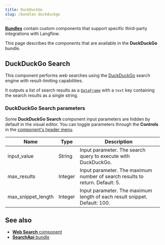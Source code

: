 ```yaml
---
title: DuckDuckGo
slug: /bundles-duckduckgo
---
```



<Icon name="Blocks" aria-hidden="true" /> [**Bundles**](/components-bundle-components) contain custom components that support specific third-party integrations with Langflow.

This page describes the components that are available in the **DuckDuckGo** bundle.

## DuckDuckGo Search

This component performs web searches using the [DuckDuckGo](https://www.duckduckgo.com) search engine with result-limiting capabilities.

It outputs a list of search results as a [`DataFrame`](/data-types#dataframe) with a `text` key containing the search results as a single string.

### DuckDuckGo Search parameters

Some **DuckDuckGo Search** component input parameters are hidden by default in the visual editor.
You can toggle parameters through the <Icon name="SlidersHorizontal" aria-hidden="true"/> **Controls** in the [component's header menu](/concepts-components#component-menus).

| Name | Type | Description |
|------|------|-------------|
| input_value | String | Input parameter. The search query to execute with DuckDuckGo. |
| max_results | Integer | Input parameter. The maximum number of search results to return. Default: 5. |
| max_snippet_length | Integer | Input parameter. The maximum length of each result snippet. Default: 100. |

## See also

* [**Web Search** component](/components-data#web-search)
* [**SearchApi** bundle](/bundles-searchapi)